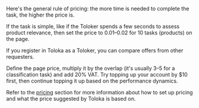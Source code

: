 <Cut title="How do I set up a budget for my first task in Toloka?">

Here's the general rule of pricing: the more time is needed to complete the task, the higher the price is.

If the task is simple, like if the Toloker spends a few seconds to assess product relevance, then set the price to $0.01–$0.02 for 10 tasks (products) on the page.

If you register in Toloka as a Toloker, you can compare offers from other requesters.

Define the page price, multiply it by the overlap (it's usually 3–5 for a classification task) and add 20% VAT. Try topping up your account by $10 first, then continue topping it up based on the performance dynamics.

Refer to the [pricing](/docs/guide/dynamic-pricing) section for more information about how to set up pricing and what the price suggested by Toloka is based on.

</Cut>